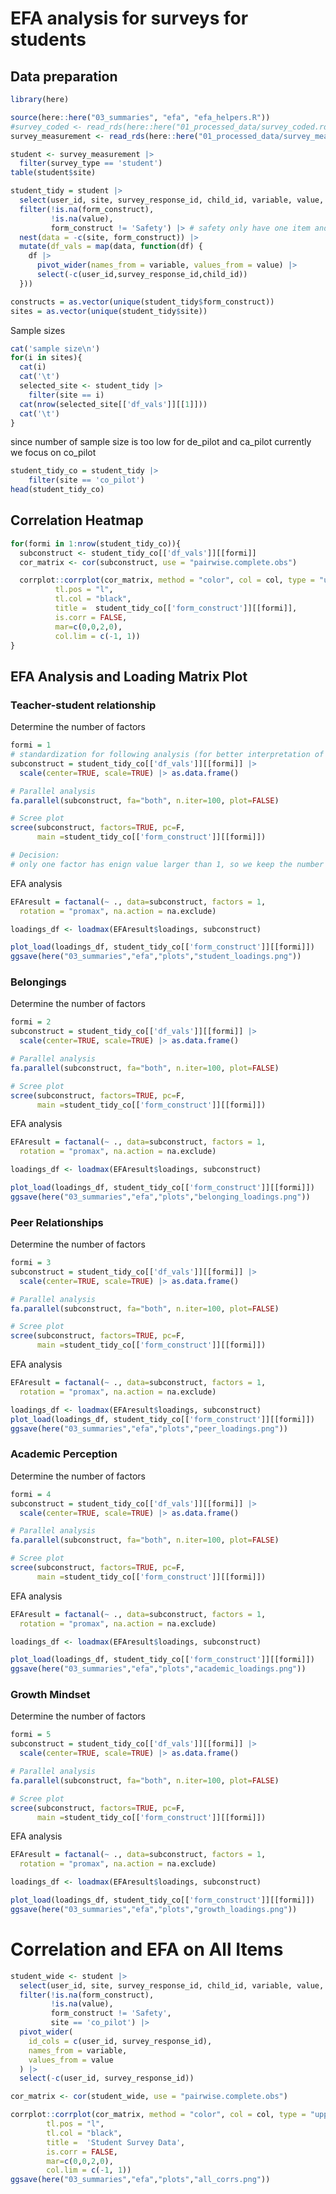 
# EFA analysis for surveys for students

## Data preparation
```r

library(here)

source(here::here("03_summaries", "efa", "efa_helpers.R"))
#survey_coded <- read_rds(here::here("01_processed_data/survey_coded.rds"))
survey_measurement <- read_rds(here::here("01_processed_data/survey_measurement.rds"))

student <- survey_measurement |>
  filter(survey_type == 'student')
table(student$site)

student_tidy = student |>
  select(user_id, site, survey_response_id, child_id, variable, value, form_construct) |>
  filter(!is.na(form_construct), 
         !is.na(value),
         form_construct != 'Safety') |> # safety only have one item and cannot be used for EFA
  nest(data = -c(site, form_construct)) |>
  mutate(df_vals = map(data, function(df) {
    df |>
      pivot_wider(names_from = variable, values_from = value) |>
      select(-c(user_id,survey_response_id,child_id))
  })) 

constructs = as.vector(unique(student_tidy$form_construct))
sites = as.vector(unique(student_tidy$site))
```

Sample sizes

```r
cat('sample size\n')
for(i in sites){
  cat(i)
  cat('\t')
  selected_site <- student_tidy |>
    filter(site == i) 
  cat(nrow(selected_site[['df_vals']][[1]]))
  cat('\t')
}
```

since number of sample size is too low for de_pilot and ca_pilot
 currently we focus on co_pilot

```r
student_tidy_co = student_tidy |>
    filter(site == 'co_pilot') 
head(student_tidy_co)
```

## Correlation Heatmap
```r

for(formi in 1:nrow(student_tidy_co)){
  subconstruct <- student_tidy_co[['df_vals']][[formi]]
  cor_matrix <- cor(subconstruct, use = "pairwise.complete.obs")

  corrplot::corrplot(cor_matrix, method = "color", col = col, type = "upper", order = "original",
          tl.pos = "l", 
          tl.col = "black", 
          title =  student_tidy_co[['form_construct']][[formi]], 
          is.corr = FALSE,
          mar=c(0,0,2,0),
          col.lim = c(-1, 1)) 
}

```



## EFA Analysis and Loading Matrix Plot

### Teacher-student relationship

Determine the number of factors
```r
formi = 1
# standardization for following analysis (for better interpretation of loadings)
subconstruct = student_tidy_co[['df_vals']][[formi]] |>
  scale(center=TRUE, scale=TRUE) |> as.data.frame()

# Parallel analysis
fa.parallel(subconstruct, fa="both", n.iter=100, plot=FALSE)

# Scree plot
scree(subconstruct, factors=TRUE, pc=F, 
      main =student_tidy_co[['form_construct']][[formi]])

# Decision:
# only one factor has enign value larger than 1, so we keep the number of factors at 1
```

EFA analysis
```r
EFAresult = factanal(~ ., data=subconstruct, factors = 1,
  rotation = "promax", na.action = na.exclude)

loadings_df <- loadmax(EFAresult$loadings, subconstruct)

plot_load(loadings_df, student_tidy_co[['form_construct']][[formi]])
ggsave(here("03_summaries","efa","plots","student_loadings.png"))
```

### Belongings

Determine the number of factors
```r
formi = 2
subconstruct = student_tidy_co[['df_vals']][[formi]] |>
  scale(center=TRUE, scale=TRUE) |> as.data.frame()

# Parallel analysis
fa.parallel(subconstruct, fa="both", n.iter=100, plot=FALSE)

# Scree plot
scree(subconstruct, factors=TRUE, pc=F, 
      main =student_tidy_co[['form_construct']][[formi]])
```

EFA analysis
```r
EFAresult = factanal(~ ., data=subconstruct, factors = 1,
  rotation = "promax", na.action = na.exclude)

loadings_df <- loadmax(EFAresult$loadings, subconstruct)

plot_load(loadings_df, student_tidy_co[['form_construct']][[formi]])
ggsave(here("03_summaries","efa","plots","belonging_loadings.png"))
```


### Peer Relationships

Determine the number of factors
```r
formi = 3
subconstruct = student_tidy_co[['df_vals']][[formi]] |>
  scale(center=TRUE, scale=TRUE) |> as.data.frame()

# Parallel analysis
fa.parallel(subconstruct, fa="both", n.iter=100, plot=FALSE)

# Scree plot
scree(subconstruct, factors=TRUE, pc=F, 
      main =student_tidy_co[['form_construct']][[formi]])
```

EFA analysis
```r
EFAresult = factanal(~ ., data=subconstruct, factors = 1,
  rotation = "promax", na.action = na.exclude)

loadings_df <- loadmax(EFAresult$loadings, subconstruct)
plot_load(loadings_df, student_tidy_co[['form_construct']][[formi]])
ggsave(here("03_summaries","efa","plots","peer_loadings.png"))
```



### Academic Perception

Determine the number of factors
```r
formi = 4
subconstruct = student_tidy_co[['df_vals']][[formi]] |>
  scale(center=TRUE, scale=TRUE) |> as.data.frame()

# Parallel analysis
fa.parallel(subconstruct, fa="both", n.iter=100, plot=FALSE)

# Scree plot
scree(subconstruct, factors=TRUE, pc=F, 
      main =student_tidy_co[['form_construct']][[formi]])
```

EFA analysis
```r
EFAresult = factanal(~ ., data=subconstruct, factors = 1,
  rotation = "promax", na.action = na.exclude)

loadings_df <- loadmax(EFAresult$loadings, subconstruct)

plot_load(loadings_df, student_tidy_co[['form_construct']][[formi]])
ggsave(here("03_summaries","efa","plots","academic_loadings.png"))
```

### Growth Mindset

Determine the number of factors
```r
formi = 5
subconstruct = student_tidy_co[['df_vals']][[formi]] |>
  scale(center=TRUE, scale=TRUE) |> as.data.frame()

# Parallel analysis
fa.parallel(subconstruct, fa="both", n.iter=100, plot=FALSE)

# Scree plot
scree(subconstruct, factors=TRUE, pc=F, 
      main =student_tidy_co[['form_construct']][[formi]])
```

EFA analysis
```r
EFAresult = factanal(~ ., data=subconstruct, factors = 1,
  rotation = "promax", na.action = na.exclude)

loadings_df <- loadmax(EFAresult$loadings, subconstruct)

plot_load(loadings_df, student_tidy_co[['form_construct']][[formi]])
ggsave(here("03_summaries","efa","plots","growth_loadings.png"))
```

# Correlation and EFA on All Items
```r
student_wide <- student |>
  select(user_id, site, survey_response_id, child_id, variable, value, form_construct) |>
  filter(!is.na(form_construct), 
         !is.na(value),
         form_construct != 'Safety',
         site == 'co_pilot') |>
  pivot_wider(
    id_cols = c(user_id, survey_response_id),
    names_from = variable,
    values_from = value
  ) |>
  select(-c(user_id, survey_response_id))

cor_matrix <- cor(student_wide, use = "pairwise.complete.obs")

corrplot::corrplot(cor_matrix, method = "color", col = col, type = "upper", order = "original",
        tl.pos = "l", 
        tl.col = "black", 
        title =  'Student Survey Data', 
        is.corr = FALSE,
        mar=c(0,0,2,0),
        col.lim = c(-1, 1)) 
ggsave(here("03_summaries","efa","plots","all_corrs.png"))
```






